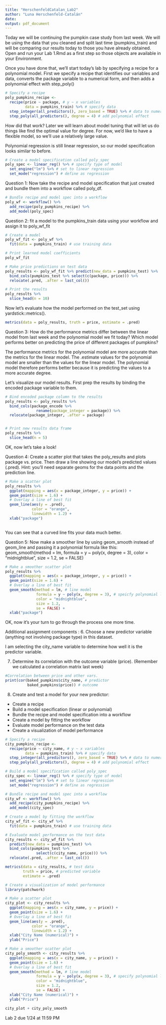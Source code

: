 ```yaml
---
title: "HerschenfeldCatalan_Lab2"
author: "Luna Herschenfeld-Catalán"
date: 
output: pdf_document
---
```


Today we will be continuing the pumpkin case study from last week. We will be using the data that you cleaned and split last time (pumpkins_train) and will be comparing our results today to those you have already obtained. Open and run your Lab 1.Rmd as a first step so those objects are available in your Environment.

Once you have done that, we'll start today's lab by specifying a recipe for a polynomial model.  First we specify a recipe that identifies our variables and data, converts the package variable to a numerical form, and then adds a polynomial effect with step_poly()

```r
# Specify a recipe
poly_pumpkins_recipe <-
  recipe(price ~ package, # y ~ x variables
         data = pumpkins_train) %>% # specify data
  step_integer(all_predictors(), zero_based = TRUE) %>% # data to numerical form 
  step_poly(all_predictors(), degree = 4) # add polynomial effect
```

How did that work? Later we will learn about model tuning that will let us do things like find the optimal value for degree.  For now, we'd like to have a flexible model, so we'll use a relatively large value.

Polynomial regression is still linear regression, so our model specification looks similar to before.

```r
# Create a model specification called poly_spec
poly_spec <- linear_reg() %>% # specify type of model
  set_engine("lm") %>% # set to linear regression
  set_mode("regression") # define as regression
```
Question 1: Now take the recipe and model specification that just created and bundle them into a workflow called poly_df.

```r
# Bundle recipe and model spec into a workflow
poly_wf <- workflow() %>% 
  add_recipe(poly_pumpkins_recipe) %>% 
  add_model(poly_spec)
```

Question 2: fit a model to the pumpkins_train data using your workflow and assign it to poly_wf_fit
```r
# Create a model
poly_wf_fit <- poly_wf %>% 
  fit(data = pumpkins_train) # use training data
```

```r
# Print learned model coefficients
poly_wf_fit
```


```r
# Make price predictions on test data
poly_results <- poly_wf_fit %>% predict(new_data = pumpkins_test) %>% 
  bind_cols(pumpkins_test %>% select(c(package, price))) %>% 
  relocate(.pred, .after = last_col())

# Print the results
poly_results %>% 
  slice_head(n = 10)
```

Now let's evaluate how the model performed on the test_set using yardstick::metrics().
```r
metrics(data = poly_results, truth = price, estimate = .pred)
```
Question 3: How do the performance metrics differ between the linear model from last week and the polynomial model we fit today?  Which model performs better on predicting the price of different packages of pumpkins?

The performance metrics for the polynomial model are more accurate than the metrics for the linear model. The .estimate values for the polynomial model are smaller than the values for the linear model. The polynomial model therefore performs better because it is predicting the values to a more accurate degree. 

Let's visualize our model results.  First prep the results by binding the encoded package variable to them.
```r
# Bind encoded package column to the results
poly_results <- poly_results %>% 
  bind_cols(package_encode %>% 
              rename(package_integer = package)) %>% 
  relocate(package_integer, .after = package)


# Print new results data frame
poly_results %>% 
  slice_head(n = 5)
```

OK, now let's take a look! 

Question 4: Create a scatter plot that takes the poly_results and plots package vs. price.  Then draw a line showing our model's predicted values (.pred). Hint: you'll need separate geoms for the data points and the prediction line.
```r
# Make a scatter plot
poly_results %>% 
  ggplot(mapping = aes(x = package_integer, y = price)) +
  geom_point(size = 1.6) +
  # Overlay a line of best fit
  geom_line(aes(y = .pred), 
            color = "orange", 
            linewidth = 1.2) +
  xlab("package")
  

```

You can see that a curved line fits your data much better.

Question 5: Now make a smoother line by using geom_smooth instead of geom_line and passing it a polynomial formula like this:
geom_smooth(method = lm, formula = y ~ poly(x, degree = 3), color = "midnightblue", size = 1.2, se = FALSE)

```r
# Make a smoother scatter plot 
poly_results %>% 
  ggplot(mapping = aes(x = package_integer, y = price)) +
  geom_point(size = 1.6) +
  # Overlay a line of best fit
  geom_smooth(method = lm, # line model
              formula = y ~ poly(x, degree = 3), # speicfy polynomial line
              color = "midnightblue", 
              size = 1.2, 
              se = FALSE) +
  xlab("package")
```

OK, now it's your turn to go through the process one more time.
 
Additional assignment components :
6. Choose a new predictor variable (anything not involving package type) in this dataset.

I am selecting the city_name variable to determine how well it is the predictor variable. 

7. Determine its correlation with the outcome variable (price).  (Remember we calculated a correlation matrix last week)
  
```r

#Correlation between price and other vars.
print(cor(baked_pumpkins$city_name, # predictor
          baked_pumpkins$price)) # outcome
```

8. Create and test a model for your new predictor:
  - Create a recipe
  - Build a model specification (linear or polynomial)
  - Bundle the recipe and model specification into a workflow
  - Create a model by fitting the workflow
  - Evaluate model performance on the test data
  - Create a visualization of model performance
```r
# Specify a recipe
city_pumpkins_recipe <- 
  recipe(price ~ city_name, # y ~ x variables
         data = pumpkins_train) %>% # specify data
  step_integer(all_predictors(), zero_based = TRUE) %>% # data to numerical form 
  step_poly(all_predictors(), degree = 4) # add polynomial effect

# Build a model specification called poly_spec
city_spec <- linear_reg() %>% # specify type of model
  set_engine("lm") %>% # set to linear regression
  set_mode("regression") # define as regression

# Bundle recipe and model spec into a workflow
city_wf <- workflow() %>% 
  add_recipe(city_pumpkins_recipe) %>% 
  add_model(city_spec)

# Create a model by fitting the workflow
city_wf_fit <- city_wf %>% 
  fit(data = pumpkins_train) # use training data

# Evaluate model performance on the test data
city_results <- city_wf_fit %>% 
  predict(new_data = pumpkins_test) %>% 
  bind_cols(pumpkins_test %>% 
              select(c(city_name, price))) %>% 
  relocate(.pred, .after = last_col())

metrics(data = city_results, # test data 
        truth = price, # predicted variable
        estimate = .pred)
```


```r
# Create a visualization of model performance
library(patchwork)

# Make a scatter plot
city_plot <- city_results %>% 
  ggplot(mapping = aes(x = city_name, y = price)) +
  geom_point(size = 1.6) +
  # Overlay a line of best fit
  geom_line(aes(y = .pred), 
            color = "orange", 
            linewidth = 1.2) +
  xlab("City Name (numerical)") +
  ylab("Price")

# Make a smoother scatter plot 
city_poly_smooth <- city_results %>% 
  ggplot(mapping = aes(x = city_name, y = price)) +
  geom_point(size = 1.6) +
  # Overlay a line of best fit
  geom_smooth(method = lm, # line model
              formula = y ~ poly(x, degree = 3), # specify polynomial line
              color = "midnightblue", 
              size = 1.2, 
              se = FALSE) +
  xlab("City Name (numerical)") +
  ylab("Price")

city_plot + city_poly_smooth
```

  
Lab 2 due 1/24 at 11:59 PM
